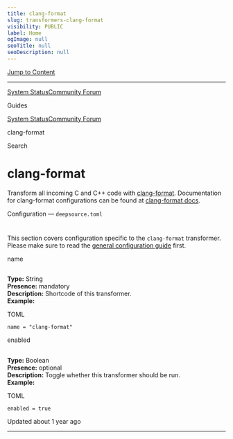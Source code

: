 ```yaml
---
title: clang-format
slug: transformers-clang-format
visibility: PUBLIC
label: Home
ogImage: null
seoTitle: null
seoDescription: null
---
```

[Jump to Content](#content)

* * *

[System Status](https://deepsourcestatus.com/)[Community Forum](https://discuss.deepsource.com/)

Guides

[System Status](https://deepsourcestatus.com/)[Community Forum](https://discuss.deepsource.com/)

clang-format

Search

clang-format
============

Transform all incoming C and C++ code with [clang-format](https://github.com/llvm/llvm-project/tree/main/clang/tools/clang-format). Documentation for clang-format configurations can be found at [clang-format docs](https://clang.llvm.org/docs/ClangFormat.html).

Configuration — `deepsource.toml`

[](#configuration--deepsourcetoml)
=======================================================================

This section covers configuration specific to the `clang-format` transformer. Please make sure to read the [general configuration guide](https://deepsource-docs.readme.io/docs/configuration) first.

name

[](#name)
-----------------

**Type:** String  
**Presence:** mandatory  
**Description:** Shortcode of this transformer.  
**Example:**

TOML

`name = "clang-format"`

enabled

[](#enabled)
-----------------------

**Type:** Boolean  
**Presence:** optional  
**Description:** Toggle whether this transformer should be run.  
**Example:**

TOML

`enabled = true`

Updated about 1 year ago

* * *
